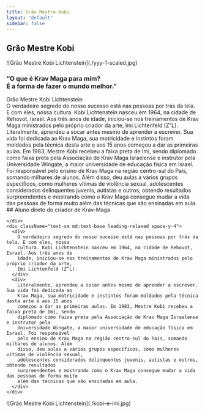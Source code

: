 ```yaml
---
title: Grão Mestre Kobi
layout: "default"
sidebar: false
---
```


## Grão Mestre Kobi

<div className="flex flex-col md:flex-row gap-8 items-start">
  <div className="w-full md:w-1/2">![Grão Mestre Kobi Lichtenstein](./yyy-1-scaled.jpg)</div>
  <div className="w-full md:w-1/2 space-y-6">
    <div>
      <h3 className="italic text-lg md:text-xl">
        “O que é Krav Maga para mim?
        <br />É a forma de fazer o mundo melhor.”
      </h3>
      <div className="text-yellow-500 font-semibold mt-2 uppercase">Grão Mestre Kobi Lichtenstein</div>
    </div>
    <div className="text-sm md:text-base leading-relaxed space-y-4">
      <div>
        O verdadeiro segredo do nosso sucesso está nas pessoas por trás da tela. E com eles, nossa cultura. Kobi
        Lichtenstein nasceu em 1964, na cidade de Rehovot, Israel. Aos três anos de idade, iniciou-se nos treinamentos
        de Krav Maga ministrados pelo próprio criador da arte, Imi Lichtenfeld (Z”L).
      </div>
      <div>
        Literalmente, aprendeu a socar antes mesmo de aprender a escrever. Sua vida foi dedicada ao Krav Maga, sua
        motricidade e instintos foram moldados pela técnica desta arte e aos 15 anos começou a dar as primeiras aulas.
        Em 1983, Mestre Kobi recebeu a faixa preta de Imi, sendo diplomado como faixa preta pela Associação de Krav Maga
        Israelense e instrutor pela Universidade Wingate, a maior universidade de educação física em Israel. Foi
        responsável pelo ensino de Krav Maga na região centro-sul do País, somando milhares de alunos. Além disso, deu
        aulas a vários grupos específicos, como mulheres vítimas de violência sexual, adolescentes considerados
        delinquentes juvenis, autistas e outros, obtendo resultados surpreendentes e mostrando como o Krav Maga consegue
        mudar a vida das pessoas de forma muito além das técnicas que são ensinadas em aula.
      </div>
    </div>
  </div>
</div>

<div className="flex flex-col md:flex-row gap-8 items-start mt-24">
  <div className="w-full md:w-1/2 space-y-6">
    <div>
      <div className="text-2xl md:text-2xl uppercase">
        ## Aluno direto do criador de <span className="text-yellow-500 font-semibold">Krav-Maga</span>
      </div>

    </div>
    <div className="text-sm md:text-base leading-relaxed space-y-4">
      <div>
        O verdadeiro segredo do nosso sucesso está nas pessoas por trás da tela. E com eles, nossa
        cultura. Kobi Lichtenstein nasceu em 1964, na cidade de Rehovot, Israel. Aos três anos de
        idade, iniciou-se nos treinamentos de Krav Maga ministrados pelo próprio criador da arte,
        Imi Lichtenfeld (Z”L).
      </div>
      <div>
        Literalmente, aprendeu a socar antes mesmo de aprender a escrever. Sua vida foi dedicada ao
        Krav Maga, sua motricidade e instintos foram moldados pela técnica desta arte e aos 15 anos
        começou a dar as primeiras aulas. Em 1983, Mestre Kobi recebeu a faixa preta de Imi, sendo
        diplomado como faixa preta pela Associação de Krav Maga Israelense e instrutor pela
        Universidade Wingate, a maior universidade de educação física em Israel. Foi responsável
        pelo ensino de Krav Maga na região centro-sul do País, somando milhares de alunos. Além
        disso, deu aulas a vários grupos específicos, como mulheres vítimas de violência sexual,
        adolescentes considerados delinquentes juvenis, autistas e outros, obtendo resultados
        surpreendentes e mostrando como o Krav Maga consegue mudar a vida das pessoas de forma muito
        além das técnicas que são ensinadas em aula.
      </div>
    </div>

  </div>
  <div className="w-full md:w-1/2">![Grão Mestre Kobi Lichtenstein](./kobi-e-imi.jpg)</div>
</div>
